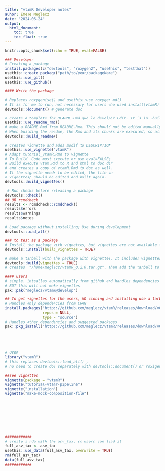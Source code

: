 ```yaml
---
title: "vtamR Developer notes"
auhor: Emese Meglecz
date: "2024-06-24"
output:
  html_document:
    toc: true
    toc_float: true
---
```



```r
knitr::opts_chunk$set(echo = TRUE, eval=FALSE)
```


```r
### Developer
# Creating a package
install.packages(c("devtools", "roxygen2", "usethis", "testthat"))
usethis::create_package("path/to/your/packageName")
usethis::use_git()
usethis::use_github()

#### Write the package

# Replaces roxygenise() and usethis::use_roxygen_md()
# It is for me to run, not necessary for users who used install(vtamR)
devtools::document() # generate doc

# create a template for README.Rmd que le develper Edit. It is in .builtignore
usethis::use_readme_rmd()
# make a README.Rmd from README.Rmd. This should not be edited manually
# When building the readme, the Rmd and its chunks are executed, so all example codes should work. If not, make eval=FALSE
devtools::build_readme()

# creates vignette and adds modif to DESCRIPTION
usethis::use_vignette("vtamR")
# Adapt tutorial_vtamR.Rmd to vignette
# To Build, Code must execute or use eval=FALSE; 
# Build execute vtam.Rmd to R and html to doc dir
# and creates a copy of vtamR.Rmd to doc as well.
# It the vignette needs to be edited, the file in 
# vignettes/ should be edited and built again.
devtools::build_vignettes()

 # Run checks before releasing a package
devtools::check()     
## OR rcmdcheck 
results <- rcmdcheck::rcmdcheck()
results$errors
results$warnings
results$notes

# Load package without installing; Use during development
devtools::load_all()   

### to test as a package 
# Install the package with vignettes, but vignettes are not available for users it is only local
devtools::install(build_vignettes = TRUE)

# make a tarball with the package with vignettes, It includes vignettes for the users
devtools::build(vignettes = TRUE)
# creates  "/home/meglecz/vtamR_0.2.0.tar.gz", than add the tarball to github (pre-)release

#### users
# simple. intsallas automatically from github and handles dependencies
# BUT this will not make vignettes
pak::pak("meglecz/vtamR@develop")

## To get vignettes for the users, WO cloning and installing use a tarball
# Handles only dependencies from CRAN
install.packages("https://github.com/meglecz/vtamR/releases/download/v0.2.0-test1/vtamR_0.2.0.tar.gz",
                 repos = NULL,
                 type = "source")
# Handles other dependencies and suggested packages
pak::pkg_install("https://github.com/meglecz/vtamR/releases/download/v0.2.0-test1/vtamR_0.2.0.tar.gz")




   
# USER
library("vtamR") 
# this replaces devtools::load_all() , 
# no need to create doc separately with devtools::document() or roxigenize

##see vignettes
vignette(package = "vtamR")
vignette("tutorial-vtamr-pipeline") 
vignette("installation") 
vignette("make-mock-composition-file") 









############
# create a rda with the asv_tax, so users can load it
full_asv_tax <- asv_tax
usethis::use_data(full_asv_tax, overwrite = TRUE)
rm(full_asv_tax)
data(full_asv_tax)
############

```




